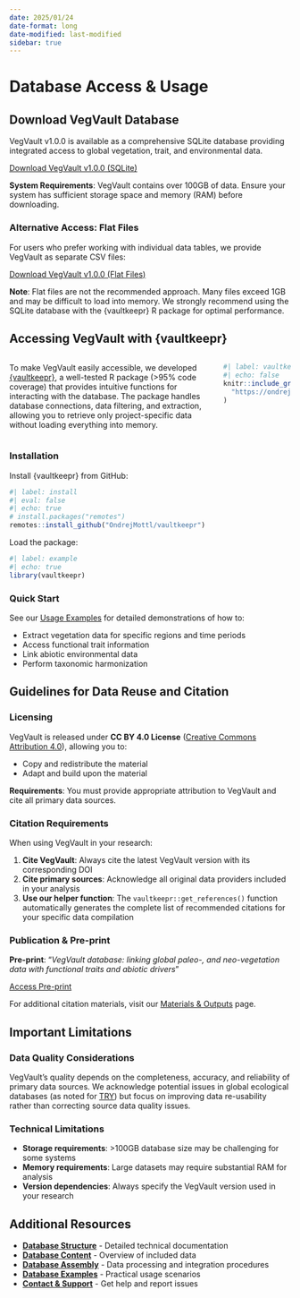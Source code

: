 ```yaml
---
date: 2025/01/24
date-format: long
date-modified: last-modified
sidebar: true
---
```


# Database Access & Usage

## Download VegVault Database

[VegVault]{.text-background-black .text-color-white .text-bold} v1.0.0 is available as a comprehensive [SQLite database]{.text-background-brownDark .text-color-white .text-bold} providing integrated access to global vegetation, [trait]{.text-background-blueDark .text-color-white .text-bold}, and [environmental data]{.text-background-greenDark .text-color-white .text-bold}.

[Download VegVault v1.0.0 (SQLite)](https://doi.org/10.48700/datst.t21cz-2nq071){.btn} 

::: {.callout-note}
**System Requirements**: [VegVault]{.text-background-black .text-color-white .text-bold} contains over 100GB of data. Ensure your system has sufficient storage space and memory (RAM) before downloading.
:::

### Alternative Access: Flat Files

For users who prefer working with individual data tables, we provide [VegVault]{.text-background-black .text-color-white .text-bold} as separate CSV files:

[Download VegVault v1.0.0 (Flat Files)](https://doi.org/10.48700/datst.thktf-5rr35){.btn} 

::: {.callout-warning}
**Note**: Flat files are not the [recommended]{.text-background-brownLight .text-color-white .text-bold} approach. Many files exceed 1GB and may be difficult to load into memory. We strongly recommend using the [SQLite database]{.text-background-brownDark .text-color-white .text-bold} with the {vaultkeepr} R package for optimal performance.
:::

## Accessing VegVault with {vaultkeepr}

:::: {.columns}
::: {.column width="75%"}
To make [VegVault]{.text-background-black .text-color-white .text-bold} easily accessible, we developed [{vaultkeepr}](https://bit.ly/vaultkeepr), a well-tested R package (>95% code coverage) that provides intuitive functions for interacting with the [database]{.text-background-brownDark .text-color-white .text-bold}. The package handles database connections, data filtering, and extraction, allowing you to retrieve only project-specific data without loading everything into memory.
:::

::: {.column width="25%"}
```r
#| label: vaultkeepr-logo
#| echo: false
knitr::include_graphics(
  "https://ondrejmottl.github.io/vaultkeepr/reference/figures/vaultkeeper_logo.png"
)
```
:::
::::

### Installation

Install {vaultkeepr} from GitHub:

```r
#| label: install
#| eval: false
#| echo: true
# install.packages("remotes")
remotes::install_github("OndrejMottl/vaultkeepr")
```

Load the package:

```r
#| label: example
#| echo: true
library(vaultkeepr)
```

### Quick Start

See our [Usage Examples](/website/database_examples.qmd) for detailed demonstrations of how to:

- Extract vegetation data for specific regions and time periods
- Access functional trait information
- Link abiotic environmental data
- Perform taxonomic harmonization

## Guidelines for Data Reuse and Citation

### Licensing

VegVault is released under **CC BY 4.0 License** ([Creative Commons Attribution 4.0](https://creativecommons.org/licenses/by/4.0/)), allowing you to:

- Copy and redistribute the material
- Adapt and build upon the material

**Requirements**: You must provide appropriate attribution to VegVault and cite all primary data sources.

### Citation Requirements

When using VegVault in your research:

1. **Cite VegVault**: Always cite the latest VegVault version with its corresponding DOI
2. **Cite primary sources**: Acknowledge all original data providers included in your analysis
3. **Use our helper function**: The `vaultkeepr::get_references()` function automatically generates the complete list of recommended citations for your specific data compilation

### Publication & Pre-print

**Pre-print**: "*VegVault database: linking global paleo-, and neo-vegetation data with functional traits and abiotic drivers*" 

[Access Pre-print](https://doi.org/10.1101/2025.01.31.635213){.btn}

For additional citation materials, visit our [Materials & Outputs](/website/materials.qmd) page.

## Important Limitations

### Data Quality Considerations

VegVault's quality depends on the completeness, accuracy, and reliability of primary data sources. We acknowledge potential issues in global ecological databases (as noted for [TRY](https://www.try-db.org/)) but focus on improving data re-usability rather than correcting source data quality issues.

### Technical Limitations

- **Storage requirements**: >100GB database size may be challenging for some systems
- **Memory requirements**: Large datasets may require substantial RAM for analysis
- **Version dependencies**: Always specify the VegVault version used in your research

## Additional Resources

- **[Database Structure](/website/database_structure.qmd)** - Detailed technical documentation
- **[Database Content](/website/database_content.qmd)** - Overview of included data
- **[Database Assembly](/website/database_assembly.qmd)** - Data processing and integration procedures
- **[Database Examples](/website/database_examples.qmd)** - Practical usage scenarios
- **[Contact & Support](/website/contact.qmd)** - Get help and report issues